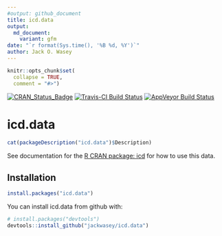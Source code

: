 ```yaml
---
#output: github_document
title: icd.data
output:
  md_document:
    variant: gfm
date: "`r format(Sys.time(), '%B %d, %Y')`"
author: Jack O. Wasey
---
```

<!-- rmarkdown::render("README.Rmd") -->
<!-- README.md is generated from README.Rmd. Please edit that file -->
```r
knitr::opts_chunk$set(
  collapse = TRUE,
  comment = "#>")
```
<!-- badges: start -->
[![CRAN_Status_Badge](http://www.r-pkg.org/badges/version/icd.data)](https://cran.r-project.org/package=icd.data)
[![Travis-CI Build Status](https://travis-ci.org/jackwasey/icd.data.svg?branch=master)](https://travis-ci.org/jackwasey/icd.data)
[![AppVeyor Build Status](https://ci.appveyor.com/api/projects/status/github/jackwasey/icd.data?branch=master&svg=true)](https://ci.appveyor.com/project/jackwasey/icd.data)
<!-- badges: end -->

# icd.data

```r
cat(packageDescription("icd.data")$Description)
```

See documentation for the [R CRAN package: icd](https://jackwasey.github.io/icd/) for how to use this data.

## Installation

```r
install.packages("icd.data")
```

You can install icd.data from github with:

```r
# install.packages("devtools")
devtools::install_github("jackwasey/icd.data")
```

